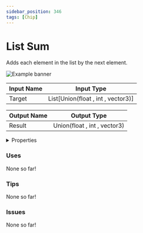 ```yaml
---
sidebar_position: 346
tags: [Chip]
---
```


# List Sum

Adds each element in the list by the next element.



![Example banner](./assets/d080c9af-402f-4eb9-91d6-9eee945bf734.svg)

| Input Name | Input Type |
|-----------|-----------|
| Target | List[Union(float , int , vector3)] |

| Output Name | Output Type |
|-----------|-----------|
| Result | Union(float , int , vector3) |


<details>
  <summary>Properties</summary>
  <div>
    <div>
    <table>
      <thead>
        <tr>
          <th>Is beta required?</th>
          <th>❌</th>
        </tr>
        <tr>
          <th>Is this chip a trolling risk?</th>
          <th>❌</th>
        </tr>
        <tr>
          <th>Chip UUPD</th>
          <th>._uuid</th>
        </tr>
      </thead>
    </table>
    </div>
  </div>
</details>

### Uses

None so far!

### Tips

None so far!

### Issues

None so far!